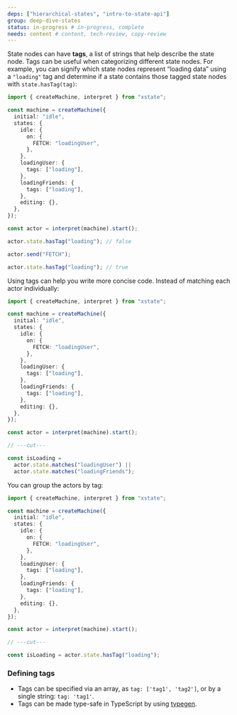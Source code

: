 ```yaml
---
deps: ["hierarchical-states", "intro-to-state-api"]
group: deep-dive-states
status: in-progress # in-progress, complete
needs: content # content, tech-review, copy-review
---
```


State nodes can have **tags**, a list of strings that help describe the state node. Tags can be useful when categorizing different state nodes. For example, you can signify which state nodes represent “loading data” using a `"loading"` tag and determine if a state contains those tagged state nodes with `state.hasTag(tag)`:

```ts twoslash
import { createMachine, interpret } from "xstate";

const machine = createMachine({
  initial: "idle",
  states: {
    idle: {
      on: {
        FETCH: "loadingUser",
      },
    },
    loadingUser: {
      tags: ["loading"],
    },
    loadingFriends: {
      tags: ["loading"],
    },
    editing: {},
  },
});

const actor = interpret(machine).start();

actor.state.hasTag("loading"); // false

actor.send("FETCH");

actor.state.hasTag("loading"); // true
```

Using tags can help you write more concise code. Instead of matching each actor individually:

```ts twoslash
import { createMachine, interpret } from "xstate";

const machine = createMachine({
  initial: "idle",
  states: {
    idle: {
      on: {
        FETCH: "loadingUser",
      },
    },
    loadingUser: {
      tags: ["loading"],
    },
    loadingFriends: {
      tags: ["loading"],
    },
    editing: {},
  },
});

const actor = interpret(machine).start();

// ---cut---

const isLoading =
  actor.state.matches("loadingUser") ||
  actor.state.matches("loadingFriends");
```

You can group the actors by tag:

```ts twoslash
import { createMachine, interpret } from "xstate";

const machine = createMachine({
  initial: "idle",
  states: {
    idle: {
      on: {
        FETCH: "loadingUser",
      },
    },
    loadingUser: {
      tags: ["loading"],
    },
    loadingFriends: {
      tags: ["loading"],
    },
    editing: {},
  },
});

const actor = interpret(machine).start();

// ---cut---

const isLoading = actor.state.hasTag("loading");
```

### Defining tags

- Tags can be specified via an array, as `tag: ['tag1', 'tag2']`, or by a single string: `tag: 'tag1'`.
- Tags can be made type-safe in TypeScript by using [typegen](/typescript/typegen).
